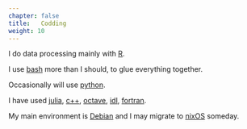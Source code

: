 ```yaml
---
chapter: false
title:   Codding
weight: 10
---
```



I do data processing mainly with [R](https://www.r-project.org/).

I use [bash](https://en.wikipedia.org/wiki/Bash_(Unix_shell)) more than I should, to glue everything together.

Occasionally will use [python]().

I have used [julia](), [c++](), [octave](), [idl](), [fortran]().

My main environment is [Debian]() and I may migrate to [nixOS]() someday.
